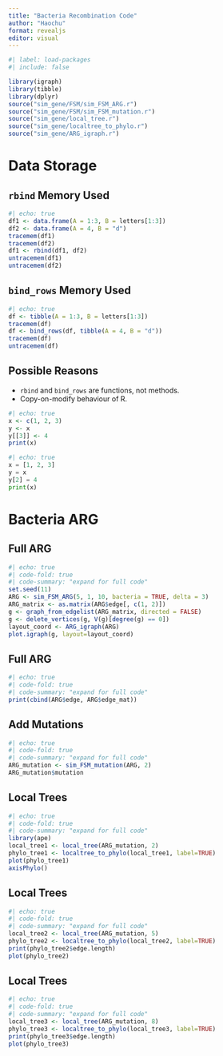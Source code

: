 ```yaml
---
title: "Bacteria Recombination Code"
author: "Haochu"
format: revealjs
editor: visual
---
```


```r
#| label: load-packages
#| include: false

library(igraph)
library(tibble)
library(dplyr)
source("sim_gene/FSM/sim_FSM_ARG.r")
source("sim_gene/FSM/sim_FSM_mutation.r")
source("sim_gene/local_tree.r")
source("sim_gene/localtree_to_phylo.r")
source("sim_gene/ARG_igraph.r")
```

# Data Storage

## `rbind` Memory Used

```r
#| echo: true
df1 <- data.frame(A = 1:3, B = letters[1:3])
df2 <- data.frame(A = 4, B = "d")
tracemem(df1)
tracemem(df2)
df1 <- rbind(df1, df2)
untracemem(df1)
untracemem(df2)
```

## `bind_rows` Memory Used

```r
#| echo: true
df <- tibble(A = 1:3, B = letters[1:3])
tracemem(df)
df <- bind_rows(df, tibble(A = 4, B = "d"))
tracemem(df)
untracemem(df)
```

## Possible Reasons

-   `rbind` and `bind_rows` are functions, not methods.
-   Copy-on-modify behaviour of R.

```r
#| echo: true
x <- c(1, 2, 3)
y <- x
y[[3]] <- 4
print(x)
```

```python
#| echo: true
x = [1, 2, 3]
y = x
y[2] = 4
print(x)
```

# Bacteria ARG

## Full ARG

```r
#| echo: true
#| code-fold: true
#| code-summary: "expand for full code"
set.seed(11)
ARG <- sim_FSM_ARG(5, 1, 10, bacteria = TRUE, delta = 3)
ARG_matrix <- as.matrix(ARG$edge[, c(1, 2)])
g <- graph_from_edgelist(ARG_matrix, directed = FALSE)
g <- delete_vertices(g, V(g)[degree(g) == 0])
layout_coord <- ARG_igraph(ARG)
plot.igraph(g, layout=layout_coord)
```

## Full ARG

```r
#| echo: true
#| code-fold: true
#| code-summary: "expand for full code"
print(cbind(ARG$edge, ARG$edge_mat))
```

## Add Mutations

```r
#| echo: true
#| code-fold: true
#| code-summary: "expand for full code"
ARG_mutation <- sim_FSM_mutation(ARG, 2)
ARG_mutation$mutation
```

## Local Trees

```r
#| echo: true
#| code-fold: true
#| code-summary: "expand for full code"
library(ape)
local_tree1 <- local_tree(ARG_mutation, 2)
phylo_tree1 <- localtree_to_phylo(local_tree1, label=TRUE)
plot(phylo_tree1)
axisPhylo()
```

## Local Trees

```r
#| echo: true
#| code-fold: true
#| code-summary: "expand for full code"
local_tree2 <- local_tree(ARG_mutation, 5)
phylo_tree2 <- localtree_to_phylo(local_tree2, label=TRUE)
print(phylo_tree2$edge.length)
plot(phylo_tree2)
```

## Local Trees

```r
#| echo: true
#| code-fold: true
#| code-summary: "expand for full code"
local_tree3 <- local_tree(ARG_mutation, 8)
phylo_tree3 <- localtree_to_phylo(local_tree3, label=TRUE)
print(phylo_tree3$edge.length)
plot(phylo_tree3)
```
